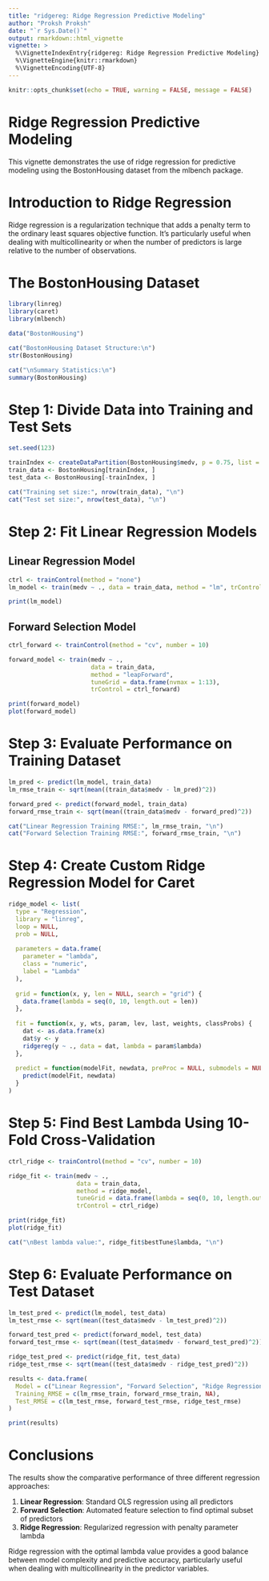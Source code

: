 ```yaml
---
title: "ridgereg: Ridge Regression Predictive Modeling"
author: "Proksh Proksh"
date: "`r Sys.Date()`"
output: rmarkdown::html_vignette
vignette: >
  %\VignetteIndexEntry{ridgereg: Ridge Regression Predictive Modeling}
  %\VignetteEngine{knitr::rmarkdown}
  %\VignetteEncoding{UTF-8}
---
```

```r
knitr::opts_chunk$set(echo = TRUE, warning = FALSE, message = FALSE)
```

# Ridge Regression Predictive Modeling

This vignette demonstrates the use of ridge regression for predictive modeling using the BostonHousing dataset from the mlbench package.

# Introduction to Ridge Regression

Ridge regression is a regularization technique that adds a penalty term to the ordinary least squares objective function. It's particularly useful when dealing with multicollinearity or when the number of predictors is large relative to the number of observations.

# The BostonHousing Dataset
```r
library(linreg)
library(caret)
library(mlbench)

data("BostonHousing")

cat("BostonHousing Dataset Structure:\n")
str(BostonHousing)

cat("\nSummary Statistics:\n")
summary(BostonHousing)
```

# Step 1: Divide Data into Training and Test Sets
```r
set.seed(123)

trainIndex <- createDataPartition(BostonHousing$medv, p = 0.75, list = FALSE)
train_data <- BostonHousing[trainIndex, ]
test_data <- BostonHousing[-trainIndex, ]

cat("Training set size:", nrow(train_data), "\n")
cat("Test set size:", nrow(test_data), "\n")
```

# Step 2: Fit Linear Regression Models

## Linear Regression Model
```r
ctrl <- trainControl(method = "none")
lm_model <- train(medv ~ ., data = train_data, method = "lm", trControl = ctrl)

print(lm_model)
```

## Forward Selection Model
```r
ctrl_forward <- trainControl(method = "cv", number = 10)

forward_model <- train(medv ~ ., 
                       data = train_data, 
                       method = "leapForward", 
                       tuneGrid = data.frame(nvmax = 1:13), 
                       trControl = ctrl_forward)

print(forward_model)
plot(forward_model)
```

# Step 3: Evaluate Performance on Training Dataset
```r
lm_pred <- predict(lm_model, train_data)
lm_rmse_train <- sqrt(mean((train_data$medv - lm_pred)^2))

forward_pred <- predict(forward_model, train_data)
forward_rmse_train <- sqrt(mean((train_data$medv - forward_pred)^2))

cat("Linear Regression Training RMSE:", lm_rmse_train, "\n")
cat("Forward Selection Training RMSE:", forward_rmse_train, "\n")
```

# Step 4: Create Custom Ridge Regression Model for Caret
```r
ridge_model <- list(
  type = "Regression",
  library = "linreg",
  loop = NULL,
  prob = NULL,
  
  parameters = data.frame(
    parameter = "lambda",
    class = "numeric",
    label = "Lambda"
  ),
  
  grid = function(x, y, len = NULL, search = "grid") {
    data.frame(lambda = seq(0, 10, length.out = len))
  },
  
  fit = function(x, y, wts, param, lev, last, weights, classProbs) {
    dat <- as.data.frame(x)
    dat$y <- y
    ridgereg(y ~ ., data = dat, lambda = param$lambda)
  },
  
  predict = function(modelFit, newdata, preProc = NULL, submodels = NULL) {
    predict(modelFit, newdata)
  }
)
```

# Step 5: Find Best Lambda Using 10-Fold Cross-Validation
```r
ctrl_ridge <- trainControl(method = "cv", number = 10)

ridge_fit <- train(medv ~ ., 
                   data = train_data, 
                   method = ridge_model, 
                   tuneGrid = data.frame(lambda = seq(0, 10, length.out = 20)),
                   trControl = ctrl_ridge)

print(ridge_fit)
plot(ridge_fit)

cat("\nBest lambda value:", ridge_fit$bestTune$lambda, "\n")
```

# Step 6: Evaluate Performance on Test Dataset
```r
lm_test_pred <- predict(lm_model, test_data)
lm_test_rmse <- sqrt(mean((test_data$medv - lm_test_pred)^2))

forward_test_pred <- predict(forward_model, test_data)
forward_test_rmse <- sqrt(mean((test_data$medv - forward_test_pred)^2))

ridge_test_pred <- predict(ridge_fit, test_data)
ridge_test_rmse <- sqrt(mean((test_data$medv - ridge_test_pred)^2))

results <- data.frame(
  Model = c("Linear Regression", "Forward Selection", "Ridge Regression"),
  Training_RMSE = c(lm_rmse_train, forward_rmse_train, NA),
  Test_RMSE = c(lm_test_rmse, forward_test_rmse, ridge_test_rmse)
)

print(results)
```

# Conclusions

The results show the comparative performance of three different regression approaches:

1. **Linear Regression**: Standard OLS regression using all predictors
2. **Forward Selection**: Automated feature selection to find optimal subset of predictors
3. **Ridge Regression**: Regularized regression with penalty parameter lambda

Ridge regression with the optimal lambda value provides a good balance between model complexity and predictive accuracy, particularly useful when dealing with multicollinearity in the predictor variables.
